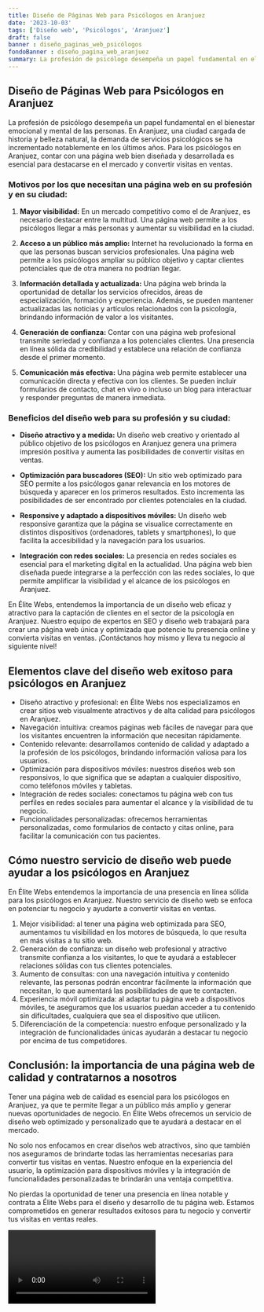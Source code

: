 ```yaml
---
title: Diseño de Páginas Web para Psicólogos en Aranjuez
date: '2023-10-03'
tags: ['Diseño web', 'Psicólogos', 'Aranjuez']
draft: false
banner : diseño_paginas_web_psicólogos
fondoBanner : diseño_pagina_web_aranjuez
summary: La profesión de psicólogo desempeña un papel fundamental en el bienestar emocional y mental de las personas. En Aranjuez, una ciudad cargada de historia y belleza natural, la demanda de servicios psicológicos se ha incrementado notablemente en los últimos años. Para los psicólogos en Aranjuez, contar con una página web bien diseñada y desarrollada es esencial para destacarse en el mercado y convertir visitas en ventas.
---
```


## Diseño de Páginas Web para Psicólogos en Aranjuez

La profesión de psicólogo desempeña un papel fundamental en el bienestar emocional y mental de las personas. En Aranjuez, una ciudad cargada de historia y belleza natural, la demanda de servicios psicológicos se ha incrementado notablemente en los últimos años. Para los psicólogos en Aranjuez, contar con una página web bien diseñada y desarrollada es esencial para destacarse en el mercado y convertir visitas en ventas.

### Motivos por los que necesitan una página web en su profesión y en su ciudad:

1. **Mayor visibilidad:** En un mercado competitivo como el de Aranjuez, es necesario destacar entre la multitud. Una página web permite a los psicólogos llegar a más personas y aumentar su visibilidad en la ciudad.

2. **Acceso a un público más amplio:** Internet ha revolucionado la forma en que las personas buscan servicios profesionales. Una página web permite a los psicólogos ampliar su público objetivo y captar clientes potenciales que de otra manera no podrían llegar.

3. **Información detallada y actualizada:** Una página web brinda la oportunidad de detallar los servicios ofrecidos, áreas de especialización, formación y experiencia. Además, se pueden mantener actualizadas las noticias y artículos relacionados con la psicología, brindando información de valor a los visitantes.

4. **Generación de confianza:** Contar con una página web profesional transmite seriedad y confianza a los potenciales clientes. Una presencia en línea sólida da credibilidad y establece una relación de confianza desde el primer momento.

5. **Comunicación más efectiva:** Una página web permite establecer una comunicación directa y efectiva con los clientes. Se pueden incluir formularios de contacto, chat en vivo o incluso un blog para interactuar y responder preguntas de manera inmediata.

### Beneficios del diseño web para su profesión y su ciudad:

- **Diseño atractivo y a medida:** Un diseño web creativo y orientado al público objetivo de los psicólogos en Aranjuez genera una primera impresión positiva y aumenta las posibilidades de convertir visitas en ventas.

- **Optimización para buscadores (SEO):** Un sitio web optimizado para SEO permite a los psicólogos ganar relevancia en los motores de búsqueda y aparecer en los primeros resultados. Esto incrementa las posibilidades de ser encontrado por clientes potenciales en la ciudad.

- **Responsive y adaptado a dispositivos móviles:** Un diseño web responsive garantiza que la página se visualice correctamente en distintos dispositivos (ordenadores, tablets y smartphones), lo que facilita la accesibilidad y la navegación para los usuarios.

- **Integración con redes sociales:** La presencia en redes sociales es esencial para el marketing digital en la actualidad. Una página web bien diseñada puede integrarse a la perfección con las redes sociales, lo que permite amplificar la visibilidad y el alcance de los psicólogos en Aranjuez.

En Élite Webs, entendemos la importancia de un diseño web eficaz y atractivo para la captación de clientes en el sector de la psicología en Aranjuez. Nuestro equipo de expertos en SEO y diseño web trabajará para crear una página web única y optimizada que potencie tu presencia online y convierta visitas en ventas. ¡Contáctanos hoy mismo y lleva tu negocio al siguiente nivel!

<GifSeo />

<Cta />

## Elementos clave del diseño web exitoso para psicólogos en Aranjuez

- Diseño atractivo y profesional: en Élite Webs nos especializamos en crear sitios web visualmente atractivos y de alta calidad para psicólogos en Aranjuez.
- Navegación intuitiva: creamos páginas web fáciles de navegar para que los visitantes encuentren la información que necesitan rápidamente.
- Contenido relevante: desarrollamos contenido de calidad y adaptado a la profesión de los psicólogos, brindando información valiosa para los usuarios.
- Optimización para dispositivos móviles: nuestros diseños web son responsivos, lo que significa que se adaptan a cualquier dispositivo, como teléfonos móviles y tabletas.
- Integración de redes sociales: conectamos tu página web con tus perfiles en redes sociales para aumentar el alcance y la visibilidad de tu negocio.
- Funcionalidades personalizadas: ofrecemos herramientas personalizadas, como formularios de contacto y citas online, para facilitar la comunicación con tus pacientes.

## Cómo nuestro servicio de diseño web puede ayudar a los psicólogos en Aranjuez

En Élite Webs entendemos la importancia de una presencia en línea sólida para los psicólogos en Aranjuez. Nuestro servicio de diseño web se enfoca en potenciar tu negocio y ayudarte a convertir visitas en ventas.

1. Mejor visibilidad: al tener una página web optimizada para SEO, aumentamos tu visibilidad en los motores de búsqueda, lo que resulta en más visitas a tu sitio web.
2. Generación de confianza: un diseño web profesional y atractivo transmite confianza a los visitantes, lo que te ayudará a establecer relaciones sólidas con tus clientes potenciales.
3. Aumento de consultas: con una navegación intuitiva y contenido relevante, las personas podrán encontrar fácilmente la información que necesitan, lo que aumentará las posibilidades de que te contacten.
4. Experiencia móvil optimizada: al adaptar tu página web a dispositivos móviles, te aseguramos que los usuarios puedan acceder a tu contenido sin dificultades, cualquiera que sea el dispositivo que utilicen.
5. Diferenciación de la competencia: nuestro enfoque personalizado y la integración de funcionalidades únicas ayudarán a destacar tu negocio por encima de tus competidores.

## Conclusión: la importancia de una página web de calidad y contratarnos a nosotros

Tener una página web de calidad es esencial para los psicólogos en Aranjuez, ya que te permite llegar a un público más amplio y generar nuevas oportunidades de negocio. En Élite Webs ofrecemos un servicio de diseño web optimizado y personalizado que te ayudará a destacar en el mercado.

No solo nos enfocamos en crear diseños web atractivos, sino que también nos aseguramos de brindarte todas las herramientas necesarias para convertir tus visitas en ventas. Nuestro enfoque en la experiencia del usuario, la optimización para dispositivos móviles y la integración de funcionalidades personalizadas te brindarán una ventaja competitiva.

No pierdas la oportunidad de tener una presencia en línea notable y contrata a Élite Webs para el diseño y desarrollo de tu página web. Estamos comprometidos en generar resultados exitosos para tu negocio y convertir tus visitas en ventas reales.

<Video />

<CtaBot job='Psicólogos' city='Aranjuez'/>

<Gmaps query='Aranjuez+españa+maps' />